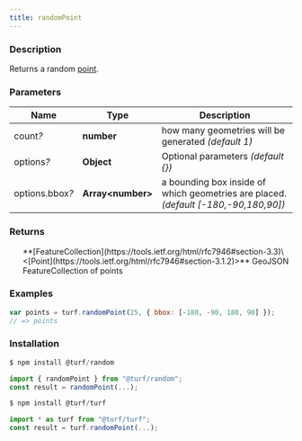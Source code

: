 ```yaml
---
title: randomPoint
---
```


    
### Description

Returns a random [point](point).

### Parameters

| Name                 | Type               | Description                                                                         |
| -------------------- | ------------------ | ----------------------------------------------------------------------------------- |
| count<i>?</i>        | **number**         | how many geometries will be generated _(default 1)_                                 |
| options<i>?</i>      | **Object**         | Optional parameters _(default \{})_                                                 |
| options.bbox<i>?</i> | **Array\<number>** | a bounding box inside of which geometries are placed. _(default [-180,-90,180,90])_ |

### Returns

<ul>
  **[FeatureCollection](https://tools.ietf.org/html/rfc7946#section-3.3)\<[Point](https://tools.ietf.org/html/rfc7946#section-3.1.2)>** GeoJSON FeatureCollection of points

</ul>

### Examples

```javascript
var points = turf.randomPoint(25, { bbox: [-180, -90, 180, 90] });
// => points
```

### Installation

```javascript
$ npm install @turf/random

import { randomPoint } from "@turf/random";
const result = randomPoint(...);
```

```javascript
$ npm install @turf/turf

import * as turf from "@turf/turf";
const result = turf.randomPoint(...);
```
